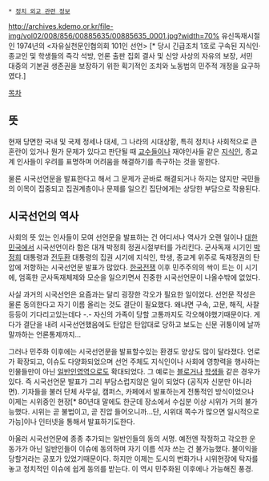  * [[정치 외교 관련 정보]]

http://archives.kdemo.or.kr/file-img/vol02/008/856/00885635/00885635_0001.jpg?width=70%
유신독재시절인 1974년의 <자유실천문인협의회 101인 선언> [* 당시 긴급조치 1호로 구속된 지식인·종교인 및 학생들의 즉각 석방, 언론 출판 집회 결사 및 신앙 사상의 자유의 보장, 서민 대중의 기본권 생존권을 보장하기 위한 획기적인 조치와 노동법의 민주적 개정을 요구하였다.]

[[목차]]
== 뜻 ==
현재 당면한 국내 및 국제 정세나 대세, 그 나라의 시대상황, 특히 정치나 사회적으로 큰 혼란이 있거나 뭔가 문제가 있다고 판단될 때 [[교수]]들이나 재야인사들 같은 [[지식인]], 종교계 인사들이 우려를 표명하며 어려움을 해결하기를 촉구하는 것을 말한다. 

물론 시국선언문을 발표한다고 해서 그 문제가 곧바로 해결되거나 하지는 않지만 국민들의 이목이 집중되고 집권계층이나 문제를 일으킨 집단에게는 상당한 부담으로 작용된다.

== 시국선언의 역사 ==
사회의 뜻 있는 인사들이 모여 선언문을 발표하는 건 어디서나 역사가 오랜 일이나 [[대한민국]]에서 시국선언이라 함은 대개 박정희 정권시절부터를 가리킨다. 군사독재 시기인 [[박정희]] 대통령과 [[전두환]] 대통령의 집권 시기에 지식인, 학생, 종교계 위주로 독재정권의 탄압에 저항하는 시국선언문 발표가 많았다. [[한국전쟁]] 이후 민주주의의 싹이 트는 이 시기에, 엄혹한 군사독재체제와 모순을 일으키면서 진중한 시국선언문이 나올수밖에 없었다.

사실 과거의 시국선언은 요즘과는 달리 굉장한 각오가 필요한 일이었다. 선언문 작성은 물론 동의한다고 자기 이름 올리는 것도 결단이 필요했다. 왜냐면 구속, 고문, 해직, 사찰 등등이 기다리고있는데다 -.- 자신의 가족이 당할 고통까지도 각오해야했기때문이다. 게다가 결단을 내려 시국선언했음에도 탄압은 탄압대로 당하고 보도는 신문 귀퉁이에 날까말까하는 언론통제까지... 

그러나  민주화 이후에는 시국선언문을 발표할수있는 환경도 양상도 많이 달라졌다. 언로가 확장되고, 이슈도 다양화되었으며 선언 주체도 지식인이나 사회에 영향력을 행사하는 인물들만이 아닌 [[일반인]]영역으로도 확대되었다. 그 예로는 [[블로거]]나 [[학생]]들 같은 경우가 있다. 즉 시국선언문 발표가 그리 부담스럽지않은 일이 되었다 (공직자 신분만 아니라면). 기자들을 불러 단체 사무실, 캠퍼스, 카페에서 발표하는게 전통적인 방식이었으나 이제는 시위중인 현장[* 80년대 말에도 한군데 장소에서 수십분 이상 시위가 거의 불가능했다. 시위는 곧 불법이고, 곧 진압 들어오니까...단, 시위대 쪽수가 많으면 일시적으로 가능]이나 인터넷을 통해서 발표하기도한다. 

아울러 시국선언문에 종종 추가되는 일반인들의 동의 서명. 예전엔 작정하고 각오한 운동가가 아닌  일반인들이 이슈에 동의하며 자기 이름 석자 쓰는 건 불가능했다. 불이익을 당할거라는 공포가 있었기때문이다. 하지만 이제는 도시의 번화가나 시위현장에 탁자를 놓고 정치적인 이슈에 쉽게 동의를 받는다. 이 역시 민주화된 이후에나 가능해진 풍경.
